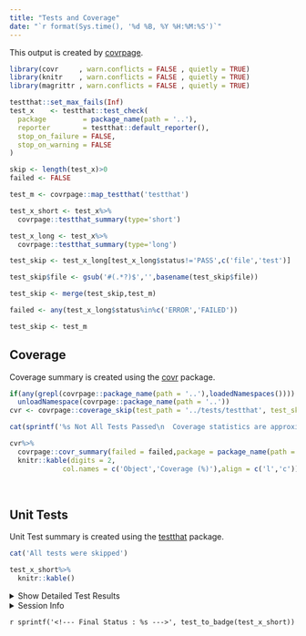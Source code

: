 ```yaml
---
title: "Tests and Coverage"
date: "`r format(Sys.time(), '%d %B, %Y %H:%M:%S')`"
---
```


This output is created by [covrpage](https://github.com/yonicd/covrpage).

```r
library(covr     , warn.conflicts = FALSE , quietly = TRUE)
library(knitr    , warn.conflicts = FALSE , quietly = TRUE)
library(magrittr , warn.conflicts = FALSE , quietly = TRUE)

```

```r
testthat::set_max_fails(Inf)
test_x    <- testthat::test_check(
  package         = package_name(path = '..'),
  reporter        = testthat::default_reporter(),
  stop_on_failure = FALSE,
  stop_on_warning = FALSE
)

skip <- length(test_x)>0
failed <- FALSE
```

```r
test_m <- covrpage::map_testthat('testthat')
```


```r
test_x_short <- test_x%>%
  covrpage::testthat_summary(type='short')

test_x_long <- test_x%>%
  covrpage::testthat_summary(type='long')

```
 
```r
test_skip <- test_x_long[test_x_long$status!='PASS',c('file','test')]

test_skip$file <- gsub('#(.*?)$','',basename(test_skip$file))

test_skip <- merge(test_skip,test_m)

failed <- any(test_x_long$status%in%c('ERROR','FAILED'))

```

```r

test_skip <- test_m

```

## Coverage

Coverage summary is created using the [covr](https://github.com/r-lib/covr) package.

```r
if(any(grepl(covrpage::package_name(path = '..'),loadedNamespaces())))
  unloadNamespace(covrpage::package_name(path = '..'))
cvr <- covrpage::coverage_skip(test_path = '../tests/testthat', test_skip = test_skip)
```

```r
cat(sprintf('%s Not All Tests Passed\n  Coverage statistics are approximations of the non-failing tests.\n  Use with caution\n\n For further investigation check in testthat summary tables.',covrpage:::emos[[platform()]][['WARNING']]))
```

```r
cvr%>%
  covrpage::covr_summary(failed = failed,package = package_name(path = '..'))%>%
  knitr::kable(digits = 2,
             col.names = c('Object','Coverage (%)'),align = c('l','c'))

```

<br>

## Unit Tests

Unit Test summary is created using the [testthat](https://github.com/r-lib/testthat) package.

```r
cat('All tests were skipped')
```

```r

test_x_short%>%
  knitr::kable()

```

<details `r sprintf('%s',if(skip) test_details(test_x_short))`>
  <summary> Show Detailed Test Results </summary>

```r
cat('All tests were skipped')
```

```r

test_x_long%>%
  knitr::kable()

```

```r
if(length(names(test_x_long))>0){
if('icon'%in%names(test_x_long)){
  emos <- covrpage:::emos[[covrpage:::platform()]]
  knitr::kable(t(c('Failed' = emos[['FAILED']],'Warning' = emos[['WARNING']], 'Skipped' = emos[['SKIPPED']])))
}  
}
```

</details>

<details>
  <summary> Session Info </summary>
  
```r

x <- covrpage:::sinfo()

x$info%>%
  knitr::kable()

x$pkgs%>%
  knitr::kable()

```

</details>

`r sprintf('<!--- Final Status : %s --->', test_to_badge(test_x_short))`
